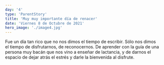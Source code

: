```yaml
---
day: '4'
type: 'ParentStory'
title: 'Muy muy importante día de renacer'
date: 'Viernes 8 de Octubre de 2021'
hero_image: './image4.jpg'
---
```


Fue un día tan rico que no nos dimos el tiempo de escribir. Sólo nos dimos el tiempo de disfrutarnos, de reconocernos. De aprender con la guía de una persona muy bacán que nos vino a enseñar de lactancia, y de darnos el espacio de dejar atrás el estrés y darle la bienvenida al disfrute.

